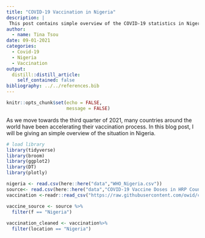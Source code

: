 ```yaml
---
title: "COVID-19 Vaccination in Nigeria"
description: |
 This post contains simple overview of the COVID-19 statistics in Nigeria and the vaccination statistics up till August, 2021.
author:
  - name: Tina Tsou
date: 09-01-2021
categories:
  - Covid-19
  - Nigeria
  - Vaccination
output:
  distill::distill_article:
    self_contained: false
bibliography: ../../references.bib
---
```



```r
knitr::opts_chunk$set(echo = FALSE,
                      message = FALSE)

```

As we move towards the third quarter of 2021, many countries around the world have been accelerating their vaccination process. In this blog post, I will be giving an simple overview of the situation in Nigeria.

```r
# load library
library(tidyverse)
library(broom)
library(ggplot2)
library(DT)
library(plotly)
```

```r
nigeria <- read.csv(here::here("data","WHO_Nigeria.csv"))
source<- read.csv(here::here("data","COVID-19 Vaccine Doses in HRP Countries - Deliveries.csv"))
vaccination <-readr::read_csv("https://raw.githubusercontent.com/owid/covid-19-data/master/public/data/vaccinations/vaccinations.csv")
```

```r
vaccine_source <- source %>% 
  filter(f == "Nigeria")
 
vaccination_cleaned <- vaccination%>%
  filter(location == "Nigeria")
```






